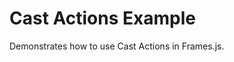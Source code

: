 
# Cast Actions Example

<StackblitzLink
  entrypointFile="app/examples/new-api-cast-actions/page.tsx"
  browserPath="/examples/new-api-cast-actions"
/>

Demonstrates how to use Cast Actions in Frames.js.
